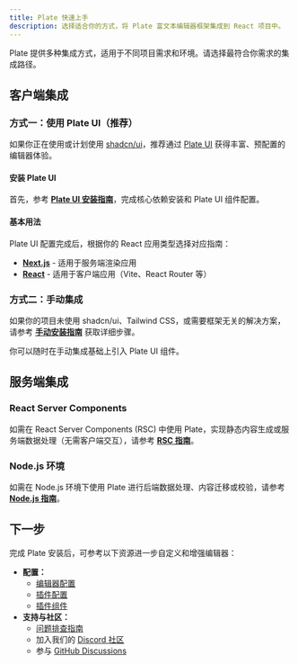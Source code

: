 ```yaml
---
title: Plate 快速上手
description: 选择适合你的方式，将 Plate 富文本编辑器框架集成到 React 项目中。
---
```


Plate 提供多种集成方式，适用于不同项目需求和环境。请选择最符合你需求的集成路径。

## 客户端集成

### 方式一：使用 Plate UI（推荐）

如果你正在使用或计划使用 [shadcn/ui](https://ui.shadcn.com/)，推荐通过 [Plate UI](/docs/plate-ui) 获得丰富、预配置的编辑器体验。

<Steps>

#### 安装 Plate UI

首先，参考 **[Plate UI 安装指南](./installation/plate-ui)**，完成核心依赖安装和 Plate UI 组件配置。

#### 基本用法

Plate UI 配置完成后，根据你的 React 应用类型选择对应指南：

*   **[Next.js](./installation/next)** - 适用于服务端渲染应用
*   **[React](./installation/react)** - 适用于客户端应用（Vite、React Router 等）

</Steps>

### 方式二：手动集成

如果你的项目未使用 shadcn/ui、Tailwind CSS，或需要框架无关的解决方案，请参考 **[手动安装指南](./installation/manual)** 获取详细步骤。

<Callout type="note">
  你可以随时在手动集成基础上引入 Plate UI 组件。
</Callout>

## 服务端集成

### React Server Components

如需在 React Server Components (RSC) 中使用 Plate，实现静态内容生成或服务端数据处理（无需客户端交互），请参考 **[RSC 指南](./installation/rsc)**。

### Node.js 环境

如需在 Node.js 环境下使用 Plate 进行后端数据处理、内容迁移或校验，请参考 **[Node.js 指南](./installation/node)**。

## 下一步

完成 Plate 安装后，可参考以下资源进一步自定义和增强编辑器：

-   **配置：**
    -   [编辑器配置](/docs/editor)
    -   [插件配置](/docs/plugin)
    -   [插件组件](/docs/plugin-components)
-   **支持与社区：**
    -   [问题排查指南](/docs/troubleshooting)
    -   加入我们的 [Discord 社区](https://discord.gg/mAZRuBzGM3)
    -   参与 [GitHub Discussions](https://github.com/udecode/plate/discussions) 